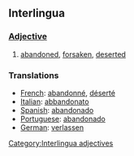 ==Interlingua==
=== [[Adjective]] ===
#[[abandoned]], [[forsaken]], [[deserted]]

=== Translations ===
*[[French]]: [[abandonné]], [[déserté]]
*[[Italian]]: [[abbandonato]]
*[[Spanish]]: [[abandonado]]
*[[Portuguese]]: [[abandonado]]
*[[German]]: [[verlassen]]

[[Category:Interlingua adjectives]]